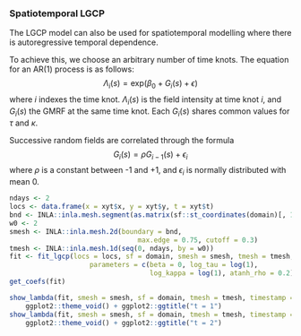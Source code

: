 ### Spatiotemporal LGCP

The LGCP model can also be used for spatiotemporal modelling where there is autoregressive temporal dependence. 

To achieve this, we choose an arbitrary number of time knots. The equation for an AR(1) process is as follows:
$$\Lambda_i(s) = \text{exp}(\beta_0 + G_i(s) + \epsilon)$$
where $i$ indexes the time knot. $\Lambda_i(s)$ is the field intensity at time knot $i$, and $G_i(s)$ the GMRF at the same time knot. Each $G_i(s)$ shares common values for $\tau$ and $\kappa$. 

Successive random fields are correlated through the formula
$$G_i(s)=\rho G_{i-1}(s) + \epsilon_i$$
where $\rho$ is a constant between -1 and +1, and $\epsilon_i$ is normally distributed with mean 0. 

```r
ndays <- 2
locs <- data.frame(x = xyt$x, y = xyt$y, t = xyt$t)
bnd <- INLA::inla.mesh.segment(as.matrix(sf::st_coordinates(domain)[, 1:2]))
w0 <- 2
smesh <- INLA::inla.mesh.2d(boundary = bnd,
                                max.edge = 0.75, cutoff = 0.3)
tmesh <- INLA::inla.mesh.1d(seq(0, ndays, by = w0))
fit <- fit_lgcp(locs = locs, sf = domain, smesh = smesh, tmesh = tmesh,
                    parameters = c(beta = 0, log_tau = log(1),
                                   log_kappa = log(1), atanh_rho = 0.2))
get_coefs(fit)
```


```r

show_lambda(fit, smesh = smesh, sf = domain, tmesh = tmesh, timestamp = 1) +
    ggplot2::theme_void() + ggplot2::ggtitle("t = 1")
show_lambda(fit, smesh = smesh, sf = domain, tmesh = tmesh, timestamp = 2) +
    ggplot2::theme_void() + ggplot2::ggtitle("t = 2")

```